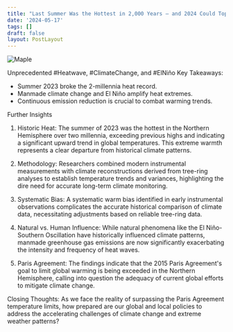 ```yaml
---
title: "Last Summer Was the Hottest in 2,000 Years — and 2024 Could Top It . "
date: '2024-05-17'
tags: []
draft: false
layout: PostLayout
---
```


<div className="flex justify-center">
<div className="my-1 w-full px-2 xl:my-1 xl:w-1/2 xl:px-2">
    <img src="https://assets.bwbx.io/images/users/iIyChnKQ1lHc/iWaAgjeB8YS0/v1/2000x1334.jpg" alt="Maple" className="mx-auto h-58 w-auto" />
</div>
</div>

Unprecedented #Heatwave, #ClimateChange, and #ElNiño
Key Takeaways:
- Summer 2023 broke the 2-millennia heat record.
- Manmade climate change and El Niño amplify heat extremes.
- Continuous emission reduction is crucial to combat warming trends.

Further Insights

1. Historic Heat:
The summer of 2023 was the hottest in the Northern Hemisphere over two millennia, exceeding previous highs and indicating a significant upward trend in global temperatures. This extreme warmth represents a clear departure from historical climate patterns.

2. Methodology:
Researchers combined modern instrumental measurements with climate reconstructions derived from tree-ring analyses to establish temperature trends and variances, highlighting the dire need for accurate long-term climate monitoring.

3. Systematic Bias:
A systematic warm bias identified in early instrumental observations complicates the accurate historical comparison of climate data, necessitating adjustments based on reliable tree-ring data.

4. Natural vs. Human Influence:
While natural phenomena like the El Niño-Southern Oscillation have historically influenced climate patterns, manmade greenhouse gas emissions are now significantly exacerbating the intensity and frequency of heat waves.

5. Paris Agreement:
The findings indicate that the 2015 Paris Agreement's goal to limit global warming is being exceeded in the Northern Hemisphere, calling into question the adequacy of current global efforts to mitigate climate change.

Closing Thoughts:
As we face the reality of surpassing the Paris Agreement temperature limits, how prepared are our global and local policies to address the accelerating challenges of climate change and extreme weather patterns?
